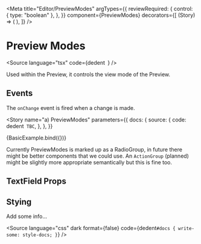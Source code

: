 
<Meta
  title="Editor/PreviewModes"
  argTypes={{
    reviewRequired: {
      control: { type: "boolean" },
    },
  }}
  component={PreviewModes}
  decorators={[
    (Story) => (
      <StoryGrid>
        <Story />
      </StoryGrid>
    ),
  ]}
/>

# Preview Modes

<Source
  language="tsx"
  code={dedent`
  `}
/>

Used within the Preview, it controls the view mode of the Preview.

## Events

The `onChange` event is fired when a change is made.

<Story
  name="a) PreviewModes"
  parameters={{
    docs: {
      source: {
        code: dedent`
TBC`,
      },
    },
  }}
>
  {BasicExample.bind({})}
</Story>

<Source language="tsx" id="editor-previewmodes--a-preview-modes" />

Currently PreviewModes is marked up as a RadioGroup, in future there might be better components that we could use. An `ActionGroup` (planned) might be slightly more appropriate semantically but this is fine too.

## TextField Props

<ArgsTable of={PreviewModes} />

## Stying

Add some info...

<Source
  language="css"
  dark
  format={false}
  code={dedent`
    #docs {
      write-some: style-docs;
    }
  `}
/>
